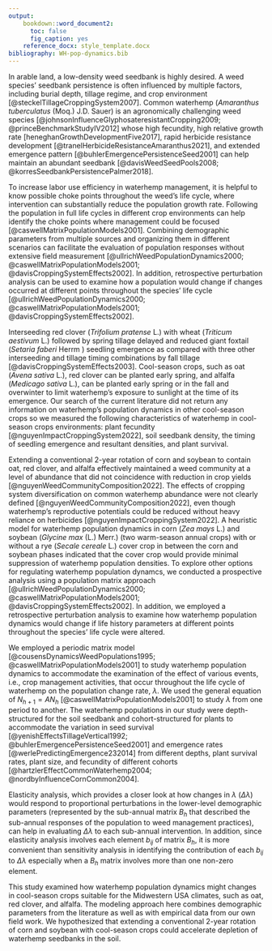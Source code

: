 ```yaml
---
output:
    bookdown::word_document2:
      toc: false
      fig_caption: yes
    reference_docx: style_template.docx
bibliography: WH-pop-dynamics.bib
---
```


In arable land, a low-density weed seedbank is highly desired. A weed species' seedbank persistence is often influenced by multiple factors, including burial depth, tillage regime, and crop environment [@steckelTillageCroppingSystem2007]. Common waterhemp (*Amaranthus tuberculatus* (Moq.) J.D. Sauer) is an agronomically challenging weed species [@johnsonInfluenceGlyphosateresistantCropping2009; @princeBenchmarkStudyIV2012] whose high fecundity, high relative growth rate [heneghanGrowthDevelopmentFive2017], rapid herbicide resistance development [@tranelHerbicideResistanceAmaranthus2021], and extended emergence pattern [@buhlerEmergencePersistenceSeed2001] can help maintain an abundant seedbank [@davisWeedSeedPools2008; @korresSeedbankPersistencePalmer2018]. 

To increase labor use efficiency in waterhemp management, it is helpful to know possible choke points throughout the weed's life cycle, where intervention can substantially reduce the population growth rate. Following the population in full life cycles in different crop environments can help identify the choke points where management could be focused [@caswellMatrixPopulationModels2001]. Combining demographic parameters from multiple sources and organizing them in different scenarios can facilitate the evaluation of population responses without extensive field measurement [@ullrichWeedPopulationDynamics2000; @caswellMatrixPopulationModels2001; @davisCroppingSystemEffects2002]. In addition, retrospective perturbation analysis can be used to examine how a population would change if changes occurred at different points throughout the species' life cycle [@ullrichWeedPopulationDynamics2000; @caswellMatrixPopulationModels2001; @davisCroppingSystemEffects2002].

Interseeding red clover (*Trifolium pratense* L.) with wheat (*Triticum aestivum* L.) followed by spring tillage delayed and reduced giant foxtail (*Setaria faberi* Herrm ) seedling emergence as compared with three other interseeding and tillage timing combinations by fall tillage [@davisCroppingSystemEffects2003]. Cool-season crops, such as oat (*Avena sativa* L.), red clover can be planted early spring, and alfalfa (*Medicago sativa* L.), can be planted early spring or in the fall and overwinter to limit waterhemp's exposure to sunlight at the time of its emergence. Our search of the current literature did not return any information on waterhemp's population dynamics in other cool-season crops so we measured the following characteristics of waterhemp in cool-season crops environments: plant fecundity [@nguyenImpactCroppingSystem2022], soil seedbank density, the timing of seedling emergence and resultant densities, and plant survival. 

Extending a conventional 2-year rotation of corn and soybean to contain oat, red clover, and alfalfa effectively maintained a weed community at a level of abundance that did not coincidence with reduction in crop yields [@nguyenWeedCommunityComposition2022]. The effects of cropping system diversification on common waterhemp abundance were not clearly defined [@nguyenWeedCommunityComposition2022], even though waterhemp's reproductive potentials could be reduced without heavy reliance on herbicides [@nguyenImpactCroppingSystem2022]. A heuristic model for waterhemp population dynamics in corn (*Zea mays* L.) and soybean (*Glycine max* (L.) Merr.) (two warm-season annual crops) with or without a rye (*Secale cereale* L.) cover crop in between the corn and soybean phases indicated that the cover crop would provide minimal suppression of waterhemp population densities. To explore other options for regulating waterhemp population dynamcs, we conducted a prospective analysis using a population matrix approach [@ullrichWeedPopulationDynamics2000; @caswellMatrixPopulationModels2001; @davisCroppingSystemEffects2002]. In addition, we employed a retrospective perturbation analysis to examine how waterhemp population dynamics would change if life history parameters at different points throughout the species' life cycle were altered. 


We employed a periodic matrix model [@cousensDynamicsWeedPopulations1995; @caswellMatrixPopulationModels2001] to study waterhemp population dynamics to accommodate the examination of the effect of various events, i.e., crop management activities, that occur throughout the life cycle of waterhemp on the population change rate, $\lambda$. We used the general equation of $N_{h+1} = A N_h$ [@caswellMatrixPopulationModels2001] to study $\lambda$ from one period to another. The waterhemp populations in our study were depth-structured for the soil seedbank and cohort-structured for plants to accommodate the variation in seed survival [@yenishEffectsTillageVertical1992; @buhlerEmergencePersistenceSeed2001] and emergence rates [@werlePredictingEmergence232014] from different depths, plant survival rates, plant size, and fecundity of different cohorts [@hartzlerEffectCommonWaterhemp2004; @nordbyInfluenceCornCommon2004]. 

Elasticity analysis, which provides a closer look at how changes in $\lambda$ ($\Delta \lambda$) would respond to proportional perturbations in the lower-level demographic parameters (represented by the sub-annual matrix $B_h$ that described the sub-annual responses of the population to weed management practices), can help in evaluating $\Delta \lambda$ to each sub-annual intervention. In addition, since elasticity analysis involves each element $b_{ij}$ of matrix $B_h$, it is more convenient than sensitivity analysis in identifying the contribution of each $b_{ij}$ to $\Delta \lambda$ especially when a $B_h$ matrix involves more than one non-zero element. 

This study examined how waterhemp population dynamics might changes in cool-season crops suitable for the Midwestern USA climates, such as oat, red clover, and alfalfa. The modeling approach here combines demographic parameters from the literature as well as with empirical data from our own field work. We hypothesized that extending a conventional 2-year rotation of corn and soybean with cool-season crops could accelerate depletion of waterhemp seedbanks in the soil.  


